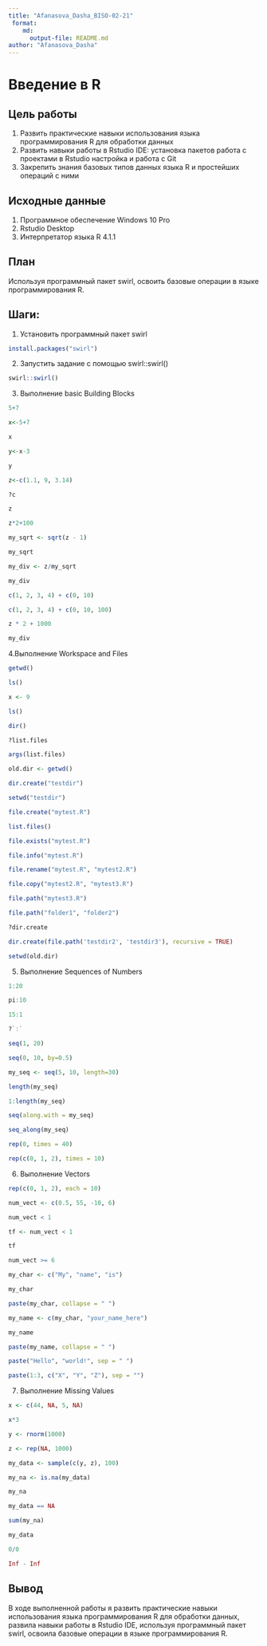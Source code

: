 ---
title: "Afanasova_Dasha_BISO-02-21"
 format:
    md:
      output-file: README.md
author: "Afanasova_Dasha"
---

# Введение в R

## Цель работы

1.  Развить практические навыки использования языка программирования R для обработки данных
2.  Развить навыки работы в Rstudio IDE: установка пакетов работа с проектами в Rstudio настройка и работа с Git
3.  Закрепить знания базовых типов данных языка R и простейших операций с ними

## Исходные данные

1.  Программное обеспечение Windows 10 Pro
2.  Rstudio Desktop
3.  Интерпретатор языка R 4.1.1

## План

Используя программный пакет swirl, освоить базовые операции в языке программирования R.

## Шаги:

1. Установить программный пакет swirl

```{r}
install.packages("swirl")
```
2. Запустить задание с помощью swirl::swirl()

```{r}
swirl::swirl()
```

3. Выполнение basic Building Blocks

```{r}
5+7
```
```{r}
x<-5+7
```
```{r}
x
```
```{r}
y<-x-3
```
```{r}
y
```
```{r}
z<-c(1.1, 9, 3.14)
```
```{r}
?c
```
```{r}
z
```
```{r}
z*2+100
```
```{r}
my_sqrt <- sqrt(z - 1)
```
```{r}
my_sqrt
```
```{r}
my_div <- z/my_sqrt
```
```{r}
my_div
```
```{r}
c(1, 2, 3, 4) + c(0, 10)
```
```{r}
c(1, 2, 3, 4) + c(0, 10, 100)
```
```{r}
z * 2 + 1000
```
```{r}
my_div
```
4.Выполнение Workspace and Files

```{r}
getwd()
```
```{r}
ls()
```
```{r}
x <- 9
```
```{r}
ls()
```
```{r}
dir()
```
```{r}
?list.files
```
```{r}
args(list.files)
```
```{r}
old.dir <- getwd()
```
```{r}
dir.create("testdir")
```
```{r}
setwd("testdir")
```
```{r}
file.create("mytest.R")
```
```{r}
list.files()
```
```{r}
file.exists("mytest.R")
```
```{r}
file.info("mytest.R")
```
```{r}
file.rename("mytest.R", "mytest2.R")
```
```{r}
file.copy("mytest2.R", "mytest3.R")
```
```{r}
file.path("mytest3.R")
```
```{r}
file.path("folder1", "folder2")
```
```{r}
?dir.create
```
```{r}
dir.create(file.path('testdir2', 'testdir3'), recursive = TRUE)
```
```{r}
setwd(old.dir)
```
5. Выполнение Sequences of Numbers
```{r}
1:20
```

```{r}
pi:10
```
```{r}
15:1
```
```{r}
?`:`
```
```{r}
seq(1, 20)
```
```{r}
seq(0, 10, by=0.5) 
```
```{r}
my_seq <- seq(5, 10, length=30)
```


```{r}
length(my_seq)
```
```{r}
1:length(my_seq)
```
```{r}
seq(along.with = my_seq)
```
```{r}
seq_along(my_seq)
```
```{r}
rep(0, times = 40)
```
```{r}
rep(c(0, 1, 2), times = 10)
```

6. Выполнение Vectors

```{r}
rep(c(0, 1, 2), each = 10)
```
```{r}
num_vect <- c(0.5, 55, -10, 6)
```
```{r}
num_vect < 1
```
```{r}
tf <- num_vect < 1
```
```{r}
tf
```
```{r}
num_vect >= 6
```
```{r}
my_char <- c("My", "name", "is")
```
```{r}
my_char
```
```{r}
paste(my_char, collapse = " ")
```
```{r}
my_name <- c(my_char, "your_name_here")
```
```{r}
my_name
```
```{r}
paste(my_name, collapse = " ")
```
```{r}
paste("Hello", "world!", sep = " ")
```
```{r}
paste(1:3, c("X", "Y", "Z"), sep = "")
```
7. Выполнение Missing Values

```{r}
x <- c(44, NA, 5, NA)
```
```{r}
x*3
```
```{r}
y <- rnorm(1000)
```
```{r}
z <- rep(NA, 1000)
```
```{r}
my_data <- sample(c(y, z), 100)
```
```{r}
my_na <- is.na(my_data)
```
```{r}
my_na
```
```{r}
my_data == NA
```
```{r}
sum(my_na)
```
```{r}
my_data
```
```{r}
0/0
```
```{r}
Inf - Inf
```
## Вывод

В ходе выполненной работы я развить практические навыки использования языка программирования R для обработки данных, развила навыки работы в Rstudio IDE, используя программный пакет swirl, освоила базовые операции в языке программирования R.
